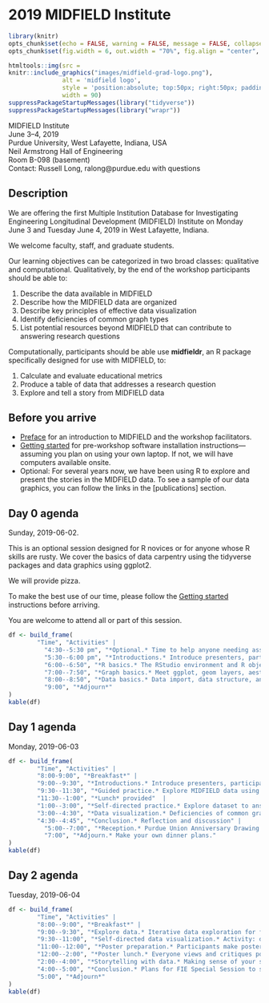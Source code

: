 # 2019 MIDFIELD Institute {-}

```r
library(knitr)
opts_chunk$set(echo = FALSE, warning = FALSE, message = FALSE, collapse = FALSE)
opts_chunk$set(fig.width = 6, out.width = "70%", fig.align = "center", fig.asp = 0.618)
```

```r
htmltools::img(src = 
knitr::include_graphics("images/midfield-grad-logo.png"), 
               alt = 'midfield logo', 
               style = 'position:absolute; top:50px; right:50px; padding:0px;',
               width = 90)
suppressPackageStartupMessages(library("tidyverse"))
suppressPackageStartupMessages(library("wrapr"))
```

MIDFIELD Institute    
June 3--4, 2019    
Purdue University, West Lafayette, Indiana, USA    
Neil Armstrong Hall of Engineering    
Room B-098 (basement)    
Contact: Russell Long, ralong@purdue.edu with questions    






## Description {-}

We are offering the first Multiple Institution Database for Investigating Engineering Longitudinal Development (MIDFIELD) Institute on Monday June 3 and Tuesday June 4, 2019 in West Lafayette, Indiana. 

We welcome faculty, staff, and graduate students.  

Our learning objectives can be categorized in two broad classes: qualitative and computational. Qualitatively, by the end of the workshop participants should be able to: 

1. Describe the data available in MIDFIELD  
1. Describe how the MIDFIELD data are organized  
1. Describe key principles of effective data visualization  
1. Identify deficiencies of common graph types  
1. List potential resources beyond MIDFIELD that can contribute to answering research questions  
 
 Computationally, participants should be able use **midfieldr**, an R package specifically designed for use with MIDFIELD, to:

1. Calculate and evaluate educational metrics  
1. Produce a table of data that addresses a research question  
1. Explore and tell a story from MIDFIELD data  







## Before you arrive {-}


- [Preface](https://midfieldr.github.io/workshops/index.html) for an introduction to MIDFIELD and the workshop facilitators. 
- [Getting started](https://midfieldr.github.io/workshops/getting-started.html) for pre-workshop software installation instructions---assuming you plan on using your own laptop. If not, we will have computers available onsite. 
- Optional: For several years now, we have been using R to explore and present the stories in the MIDFIELD data. To see a sample of our data graphics, you can follow the links in the [publications] section.   














## Day 0 agenda  {-}

Sunday, 2019-06-02. 

This is an optional session designed for R novices or for anyone whose R skills are rusty. We cover the basics of data carpentry using the tidyverse packages and data graphics using ggplot2. 

We will provide pizza. 

To make the best use of our time, please follow the [Getting started](https://midfieldr.github.io/workshops/getting-started.html) instructions before arriving.  

You are welcome to attend all or part of this session. 

```r
df <- build_frame(
        "Time", "Activities" |
          "4:30--5:30 pm", "*Optional.* Time to help anyone needing assitance with the software installation." |
          "5:30--6:00 pm", "*Introductions.* Introduce presenters, participants, and learning objectives. Verify that software is installed." |
          "6:00--6:50", "*R basics.* The RStudio environment and R objects, functions, and scripts" |
          "7:00--7:50", "*Graph basics.* Meet ggplot, geom layers, aesthetic mappings, and facets. Writing graphs to file." |
          "8:00--8:50", "*Data basics.* Data import, data structure, and data transformation. Writing data to file." |
          "9:00", "*Adjourn*"
)
kable(df)
```


## Day 1 agenda  {-}

Monday, 2019-06-03

```r
df <- build_frame(
        "Time", "Activities" |
        "8:00-9:00", "*Breakfast*" |
        "9:00--9:30", "*Introductions.* Introduce presenters, participants, and objectives. Introduce MIDFIELD." |
        "9:30--11:30", "*Guided practice.* Explore MIDFIELD data using R packages midfieldr and midfielddata. Answer research questions posed by facilitators." |
        "11:30--1:00", "*Lunch* provided"  |
        "1:00--3:00", "*Self-directed practice.* Explore dataset to answer research questions with facilitation. Produce a data table to address participant's research question." |
        "3:00--4:30", "*Data visualization.* Deficiencies of common graphs. Creating more effective graphs. Practice." |
        "4:30--4:45", "*Conclusion.* Reflection and discussion" |
          "5:00--7:00", "*Reception.* Purdue Union Anniversary Drawing Room" |
          "7:00", "*Adjourn.* Make your own dinner plans."
)
kable(df)
```

## Day 2 agenda   {-}

Tuesday, 2019-06-04

```r
df <- build_frame(
        "Time", "Activities" |
        "8:00--9:00", "*Breakfast*" |
        "9:00--9:30", "*Explore data.* Iterative data exploration for finding and presenting stories in the data." |
        "9:30--11:00", "*Self-directed data visualization.* Activity: display data to address participants' research questions. Goal: produce data displays that address their research question." |
        "11:00--12:00", "*Poster preparation.* Participants make posters to display their works-in-progress (research question, table, graphs)."| 
        "12:00--2:00", "*Poster lunch.* Everyone views and critiques posters. Lunch provided." |
        "2:00--4:00", "*Storytelling with data.* Making sense of your story. Linking MIDFIELD data to qualitative research and other datasets. Participants share their knowledge of resources. Activity: Incorporate non-MIDFIELD data related to research questions." |
        "4:00--5:00", "*Conclusion.* Plans for FIE Special Session to showcase participants' work. Summarize objectives. Assess MIDFIELD Institute." |
        "5:00", "*Adjourn*"
)
kable(df)
```





